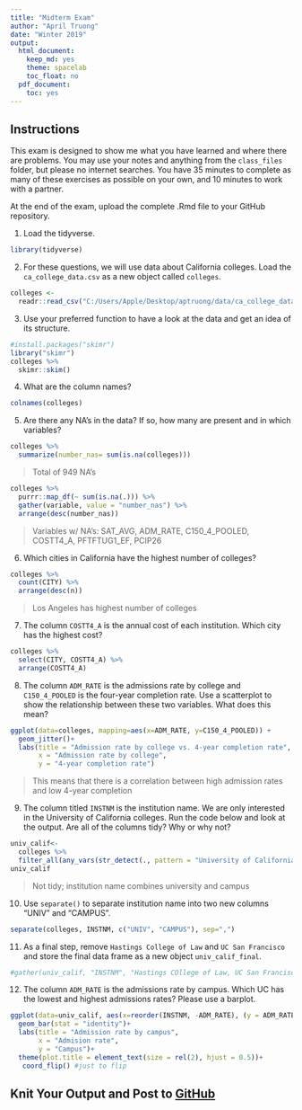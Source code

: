 ```yaml
---
title: "Midterm Exam"
author: "April Truong"
date: "Winter 2019"
output:
  html_document:
    keep_md: yes
    theme: spacelab
    toc_float: no
  pdf_document:
    toc: yes
---
```


## Instructions
This exam is designed to show me what you have learned and where there are problems. You may use your notes and anything from the `class_files` folder, but please no internet searches. You have 35 minutes to complete as many of these exercises as possible on your own, and 10 minutes to work with a partner.  

At the end of the exam, upload the complete .Rmd file to your GitHub repository.  

1. Load the tidyverse.
```r
library(tidyverse)
```


2. For these questions, we will use data about California colleges. Load the `ca_college_data.csv` as a new object called `colleges`.
```r
colleges <- 
  readr::read_csv("C:/Users/Apple/Desktop/aptruong/data/ca_college_data.csv")
```


3. Use your preferred function to have a look at the data and get an idea of its structure.
```r
#install.packages("skimr")
library("skimr")
colleges %>% 
  skimr::skim()
```


4. What are the column names?
```r
colnames(colleges)
```


5. Are there any NA's in the data? If so, how many are present and in which variables?
```r
colleges %>% 
  summarize(number_nas= sum(is.na(colleges))) 
```
> Total of 949 NA's

```r
colleges %>% 
  purrr::map_df(~ sum(is.na(.))) %>%
  gather(variable, value = "number_nas") %>%
  arrange(desc(number_nas))
```
> Variables w/ NA's: SAT_AVG, ADM_RATE, C150_4_POOLED, COSTT4_A, PFTFTUG1_EF, PCIP26


6. Which cities in California have the highest number of colleges?
```r
colleges %>% 
  count(CITY) %>% 
  arrange(desc(n))
```
> Los Angeles has highest number of colleges

7. The column `COSTT4_A` is the annual cost of each institution. Which city has the highest cost?
```r
colleges %>%
  select(CITY, COSTT4_A) %>% 
  arrange(COSTT4_A)
```
> 

8. The column `ADM_RATE` is the admissions rate by college and `C150_4_POOLED` is the four-year completion rate. Use a scatterplot to show the relationship between these two variables. What does this mean?
```r
ggplot(data=colleges, mapping=aes(x=ADM_RATE, y=C150_4_POOLED)) +
  geom_jitter()+
  labs(title = "Admission rate by college vs. 4-year completion rate",
       x = "Admission rate by college",
       y = "4-year completion rate")
```
> This means that there is a correlation between high admission rates and low 4-year completion

9. The column titled `INSTNM` is the institution name. We are only interested in the University of California colleges. Run the code below and look at the output. Are all of the columns tidy? Why or why not?
```r
univ_calif<-
  colleges %>% 
  filter_all(any_vars(str_detect(., pattern = "University of California")))
univ_calif
```
> Not tidy; institution name combines university and campus

10. Use `separate()` to separate institution name into two new columns "UNIV" and "CAMPUS".
```r
separate(colleges, INSTNM, c("UNIV", "CAMPUS"), sep=",")
```


11. As a final step, remove `Hastings College of Law` and `UC San Francisco` and store the final data frame as a new object `univ_calif_final`.
```r
#gather(univ_calif, "INSTNM", "Hastings COllege of Law, UC San Francisco", univ_calif_final)

```


12. The column `ADM_RATE` is the admissions rate by campus. Which UC has the lowest and highest admissions rates? Please use a barplot.
```r
ggplot(data=univ_calif, aes(x=reorder(INSTNM, -ADM_RATE), (y = ADM_RATE)))+ 
  geom_bar(stat = "identity")+
  labs(title = "Admission rate by campus",
       x = "Admision rate",
       y = "Campus")+ 
  theme(plot.title = element_text(size = rel(2), hjust = 0.5))+
   coord_flip() #just to flip
```


## Knit Your Output and Post to [GitHub](https://github.com/FRS417-DataScienceBiologists)